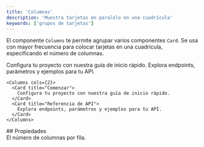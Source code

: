 ```yaml
---
title: 'Columnas'
description: 'Muestra tarjetas en paralelo en una cuadrícula'
keywords: ['grupos de tarjetas']
---
```


El componente `Columns` te permite agrupar varios componentes `Card`. Se usa con mayor frecuencia para colocar tarjetas en una cuadrícula, especificando el número de columnas.

<Columns cols={2}>
  <Card title="Get started" icon="rocket">
    Configura tu proyecto con nuestra guía de inicio rápido.
  </Card>

  <Card title="API reference" icon="code">
    Explora endpoints, parámetros y ejemplos para tu API.
  </Card>
</Columns>

```mdx Columns example
<Columns cols={2}>
  <Card title="Comenzar">
    Configura tu proyecto con nuestra guía de inicio rápido.
  </Card>
  <Card title="Referencia de API">
    Explora endpoints, parámetros y ejemplos para tu API.
  </Card>
</Columns>
```


<div id="properties">
  ## Propiedades
</div>

<ResponseField name="cols" default={2}>
  El número de columnas por fila.
</ResponseField>
